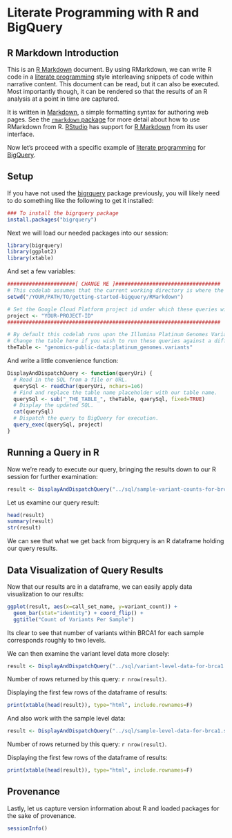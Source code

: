 <!-- R Markdown Documentation, DO NOT EDIT THE PLAIN MARKDOWN VERSION OF THIS FILE -->

<!-- Copyright 2014 Google Inc. All rights reserved. -->

<!-- Licensed under the Apache License, Version 2.0 (the "License"); -->
<!-- you may not use this file except in compliance with the License. -->
<!-- You may obtain a copy of the License at -->

<!--     http://www.apache.org/licenses/LICENSE-2.0 -->

<!-- Unless required by applicable law or agreed to in writing, software -->
<!-- distributed under the License is distributed on an "AS IS" BASIS, -->
<!-- WITHOUT WARRANTIES OR CONDITIONS OF ANY KIND, either express or implied. -->
<!-- See the License for the specific language governing permissions and -->
<!-- limitations under the License. -->

# Literate Programming with R and BigQuery

## R Markdown Introduction

This is an [R Markdown](http://rmarkdown.rstudio.com/) document.  By using RMarkdown, we can write R code in a [literate programming](http://en.wikipedia.org/wiki/Literate_programming) style interleaving snippets of code within narrative content.  This document can be read, but it can also be executed.  Most importantly though, it can be rendered so that the results of an R analysis at a point in time are captured.

It is written in [Markdown](http://daringfireball.net/projects/markdown/syntax), a simple formatting syntax for authoring web pages.  See the [`rmarkdown` package](http://cran.r-project.org/web/packages/rmarkdown/index.html) for more detail about how to use RMarkdown from R.  [RStudio](http://www.rstudio.com/) has support for [R Markdown](http://rmarkdown.rstudio.com/) from its user interface.

Now let's proceed with a specific example of [literate programming](http://en.wikipedia.org/wiki/Literate_programming) for [BigQuery](https://cloud.google.com/bigquery/).

## Setup

If you have not used the [bigrquery](https://github.com/hadley/bigrquery) package previously, you will likely need to do something like the following to get it installed:

```r
### To install the bigrquery package
install.packages("bigrquery")
```

Next we will load our needed packages into our session:
```r
library(bigrquery)
library(ggplot2)
library(xtable)
```

And set a few variables:
```r
######################[ CHANGE ME ]##################################
# This codelab assumes that the current working directory is where the Rmd file resides.
setwd("/YOUR/PATH/TO/getting-started-bigquery/RMarkdown")

# Set the Google Cloud Platform project id under which these queries will run.
project <- "YOUR-PROJECT-ID"
#####################################################################
```

```r
# By default this codelab runs upon the Illumina Platinum Genomes Variants.
# Change the table here if you wish to run these queries against a different table.
theTable <- "genomics-public-data:platinum_genomes.variants"
```


And write a little convenience function:
```r
DisplayAndDispatchQuery <- function(queryUri) {
  # Read in the SQL from a file or URL.
  querySql <- readChar(queryUri, nchars=1e6)
  # Find and replace the table name placeholder with our table name.
  querySql <- sub("_THE_TABLE_", theTable, querySql, fixed=TRUE)
  # Display the updated SQL.
  cat(querySql)
  # Dispatch the query to BigQuery for execution.
  query_exec(querySql, project)
}
```

## Running a Query in R

Now we're ready to execute our query, bringing the results down to our R session for further examination:
```r
result <- DisplayAndDispatchQuery("../sql/sample-variant-counts-for-brca1.sql")
```

Let us examine our query result:
```r
head(result)
summary(result)
str(result)
```
We can see that what we get back from bigrquery is an R dataframe holding our query results.

## Data Visualization of Query Results

Now that our results are in a dataframe, we can easily apply data visualization to our results:
```r
ggplot(result, aes(x=call_set_name, y=variant_count)) +
  geom_bar(stat="identity") + coord_flip() +
  ggtitle("Count of Variants Per Sample")
```

Its clear to see that number of variants within BRCA1 for each sample corresponds roughly to two levels.

We can then examine the variant level data more closely:
```r
result <- DisplayAndDispatchQuery("../sql/variant-level-data-for-brca1.sql")
```
Number of rows returned by this query: `r nrow(result)`.

Displaying the first few rows of the dataframe of results:
```r
print(xtable(head(result)), type="html", include.rownames=F)
```


And also work with the sample level data: 
```r
result <- DisplayAndDispatchQuery("../sql/sample-level-data-for-brca1.sql")
```
Number of rows returned by this query: `r nrow(result)`.


Displaying the first few rows of the dataframe of results:
```r
print(xtable(head(result)), type="html", include.rownames=F)
```

## Provenance

Lastly, let us capture version information about R and loaded packages for the sake of provenance.
```r
sessionInfo()
```
